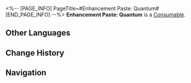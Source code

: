 <%-- [PAGE_INFO]
PageTitle=#Enhancement Paste: Quantum#
[END_PAGE_INFO] --%>
{{Item Infobox
|id          = 402014
|image       = Item Enhancement Paste- Quantum.png
|type        = Consumable
|invCategory = Consumables
|rarity      = 3
|effect      = Upon use, increases Quantum DMG of all allies by 24% for the next battle.
|description = A cream made from a mixture of Path materials and other things.<br />Apply it to the right weapon to boost combat effectiveness.
|source1     = [[Omni-Synthesizer]]
}}
{{Description|''"Half the effort, double the result."''}}
'''Enhancement Paste: Quantum''' is a [[Consumable]].

==Other Languages==
{{Other Languages
|en   = Enhancement Paste: Quantum
|zhs  = 强化膏：量子
|zht  = 強化膏：量子
|ja   = 強化軟膏：量子
|ko   = 강화 연고: 양자
|es   = Crema potenciadora: Cuántico
|fr   = Pâte de renforcement quantique
|ru   = Паста квантового усиления
|th   = Enhancement Paste: Quantum
|vi   = Kem Cường Hóa: Lượng Tử
|de   = Verbesserungspaste: Quanten
|id   = Enhancement Paste: Quantum
|pt   = Pasta de Aprimoramento: Quântico
}}

==Change History==
{{Change History|2.0}}

==Navigation==
{{Consumable Navbox}}